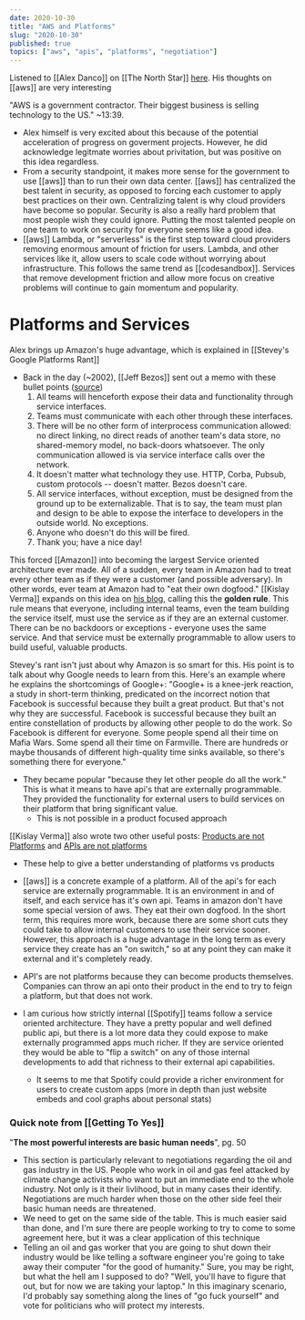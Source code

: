 ```yaml
---
date: 2020-10-30
title: "AWS and Platforms"
slug: "2020-10-30"
published: true
topics: ["aws", "apis", "platforms", "negotiation"]
---
```


Listened to [[Alex Danco]] on [[The North Star]] [here](https://open.spotify.com/episode/0Y6GG4fU8CBQz624HDfk20?si=qzCSA6YjTk6AHUjeFdE_JA). His thoughts on [[aws]] are very interesting

"AWS is a government contractor. Their biggest business is selling technology to the US." ~13:39. 
- Alex himself is very excited about this because of the potential acceleration of progress on goverment projects. However, he did acknowledge legitmate worries about privitation, but was positive on this idea regardless.
- From a security standpoint, it makes more sense for the government to use [[aws]] than to run their own data center. [[aws]] has centralized the best talent in security, as opposed to forcing each customer to apply best practices on their own. Centralizing talent is why cloud providers have become so popular. Security is also a really hard problem that most people wish they could ignore. Putting the most talented people on one team to work on security for everyone seems like a good idea. 
- [[aws]] Lambda, or "serverless" is the first step toward cloud providers removing enormous amount of friction for users. Lambda, and other services like it, allow users to scale code without worrying about infrastructure. This follows the same trend as [[codesandbox]]. Services that remove development friction and allow more focus on creative problems will continue to gain momentum and popularity. 
# Platforms and Services
Alex brings up Amazon's huge advantage, which is explained in [[Stevey's Google Platforms Rant]] 
- Back in the day (~2002), [[Jeff Bezos]] sent out a memo with these bullet points ([source](https://gist.github.com/chitchcock/1281611))
    1. All teams will henceforth expose their data and functionality through service interfaces.
    2. Teams must communicate with each other through these interfaces.
    3. There will be no other form of interprocess communication allowed: no direct linking, no direct reads of another team's data store, no shared-memory model, no back-doors whatsoever. The only communication allowed is via service interface calls over the network.
    4. It doesn't matter what technology they use. HTTP, Corba, Pubsub, custom protocols -- doesn't matter. Bezos doesn't care.
    5. All service interfaces, without exception, must be designed from the ground up to be externalizable. That is to say, the team must plan and design to be able to expose the interface to developers in the outside world. No exceptions.
    6. Anyone who doesn't do this will be fired.
    7. Thank you; have a nice day!

This forced [[Amazon]] into becoming the largest Service oriented architecture ever made. All of a sudden, every team in Amazon had to treat every other team as if they were a customer (and possible adversary). 
In other words, ever team at Amazon had to "eat their own dogfood." [[Kislay Verma]] expands on this idea on [his blog](https://kislayverma.com/platform-thinking/the-golden-rule-of-platforms/), calling this the **golden rule**. This rule means that everyone, including internal teams, even the team building the service itself, must use the service as if they are an external customer. There can be no backdoors or exceptions - everyone uses the same service. And that service must be externally programmable to allow users to build useful, valuable products.

Stevey's rant isn't just about why Amazon is so smart for this. His point is to talk about why Google needs to learn from this. Here's an example where he explains the shortcomings of Google+: "Google+ is a knee-jerk reaction, a study in short-term thinking, predicated on the incorrect notion that Facebook is successful because they built a great product. But that's not why they are successful. Facebook is successful because they built an entire constellation of products by allowing other people to do the work. So Facebook is different for everyone. Some people spend all their time on Mafia Wars. Some spend all their time on Farmville. There are hundreds or maybe thousands of different high-quality time sinks available, so there's something there for everyone."

- They became popular "because they let other people do all the work." This is what it means to have api's that are externally programmable. They provided the functionality for external users to build services on their platform that bring significant value. 
    - This is not possible in a product focused approach

[[Kislay Verma]] also wrote two other useful posts: [Products are not Platforms](https://kislayverma.com/platform-thinking/products-are-not-platforms/) and [APIs are not platforms](https://kislayverma.com/platform-thinking/apis-are-not-platforms/)
- These help to give a better understanding of platforms vs products
- [[aws]] is a concrete example of a platform. All of the api's for each service are externally programmable. It is an environment in and of itself, and each service has it's own api. Teams in amazon don't have some special version of aws. They eat their own dogfood. In the short term, this requires more work, because there are some short cuts they could take to allow internal customers to use their service sooner. However, this approach is a huge advantage in the long term as every service they create has an "on switch," so at any point they can make it external and it's completely ready. 

- API's are not platforms because they can become products themselves. Companies can throw an api onto their product in the end to try to feign a platform, but that does not work. 
- I am curious how strictly internal [[Spotify]] teams follow a service oriented architecture. They have a pretty popular and well defined public api, but there is a lot more data they could expose to make externally programmed apps much richer. If they are service oriented they would be able to "flip a switch" on any of those internal developments to add that richness to their external api capabilities.
    - It seems to me that Spotify could provide a richer environment for users to create custom apps (more in depth than just website embeds and cool graphs about personal stats)

### Quick note from [[Getting To Yes]]
"**The most powerful interests are basic human needs**", pg.  50
- This section is particularly relevant to negotiations regarding the oil and gas industry in the US. People who work in oil and gas feel attacked by climate change activists who want to put an immediate end to the whole industry. Not only is it their livlihood, but in many cases their identify. Negotiations are much harder when those on the other side feel their basic human needs are threatened.
- We need to get on the same side of the table. This is much easier said than done, and I'm sure there are people working to try to come to some agreement here, but it was a clear application of this technique 
-  Telling an oil and gas worker that you are going to shut down their industry would be like telling a software engineer you're going to take away their computer "for the good of humanity." Sure, you may be right, but what the hell am I supposed to do? "Well, you'll have to figure that out, but for now we are taking your laptop." In this imaginary scenario, I'd probably say something along the lines of "go fuck yourself" and vote for politicians who will protect my interests. 
